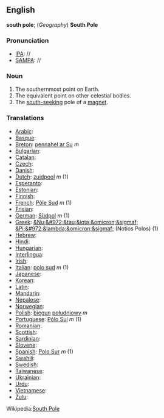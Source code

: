 ==English==
'''south pole'''; (''Geography'') '''South Pole'''

===Pronunciation===

*[[IPA]]: //
*[[SAMPA]]: //


===Noun===

#The southernmost point on Earth.
#The equivalent point on other celestial bodies.
#The [[south-seeking]] pole of a [[magnet]].

===Translations===

*[[Arabic]]:
*[[Basque]]:
*[[Breton]]: [[pennahel ar Su]] ''m''
*[[Bulgarian]]:
*[[Catalan]]:
*[[Czech]]:
*[[Danish]]:
*[[Dutch]]: [[zuidpool]] ''m'' (1)
*[[Esperanto]]:
*[[Estonian]]:
*[[Finnish]]:
*[[French]]: [[Pôle Sud]] ''m'' (1)
*[[Frisian]]:
*[[German]]: [[Südpol]] ''m'' (1)
*[[Greek]]: [[&Nu;&#972;&tau;&iota;&omicron;&sigmaf; &Pi;&#972;&lambda;&omicron;&sigmaf;]] (Notios Polos) (1)
*[[Hebrew]]:
*[[Hindi]]:
*[[Hungarian]]:
*[[Interlingua]]:
*[[Irish]]:
*[[Italian]]: [[polo sud]] ''m'' (1)
*[[Japanese]]:
*[[Korean]]:
*[[Latin]]:
*[[Mandarin]]:
*[[Nepalese]]:
*[[Norwegian]]:
*[[Polish]]: [[biegun]] [[południowy]] ''m''
*[[Portuguese]]: [[Pólo Sul]] ''m'' (1)
*[[Romanian]]:
*[[Scottish]]:
*[[Sardinian]]:
*[[Slovene]]:
*[[Spanish]]: [[Polo Sur]] ''m'' (1)
*[[Swahili]]:
*[[Swedish]]:
*[[Taiwanese]]:
*[[Ukrainian]]:
*[[Urdu]]:
*[[Vietnamese]]:
*[[Zulu]]:

Wikipedia:[[wikipedia:en:South Pole|South Pole]]